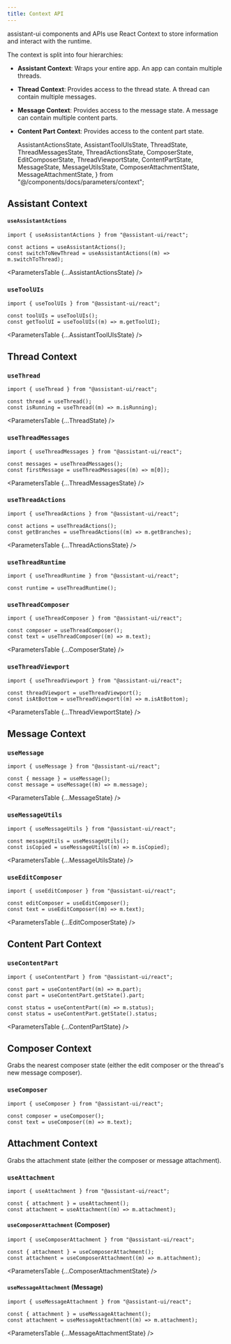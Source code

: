 ```yaml
---
title: Context API
---
```


assistant-ui components and APIs use React Context to store information and interact with the runtime.

The context is split into four hierarchies:

- **Assistant Context**: Wraps your entire app. An app can contain multiple threads.
- **Thread Context**: Provides access to the thread state. A thread can contain multiple messages.
- **Message Context**: Provides access to the message state. A message can contain multiple content parts.
- **Content Part Context**: Provides access to the content part state.

  AssistantActionsState,
  AssistantToolUIsState,
  ThreadState,
  ThreadMessagesState,
  ThreadActionsState,
  ComposerState,
  EditComposerState,
  ThreadViewportState,
  ContentPartState,
  MessageState,
  MessageUtilsState,
  ComposerAttachmentState,
  MessageAttachmentState,
} from "@/components/docs/parameters/context";

## Assistant Context

#### `useAssistantActions`

```tsx
import { useAssistantActions } from "@assistant-ui/react";

const actions = useAssistantActions();
const switchToNewThread = useAssistantActions((m) => m.switchToThread);
```

<ParametersTable {...AssistantActionsState} />

### `useToolUIs`

```tsx
import { useToolUIs } from "@assistant-ui/react";

const toolUIs = useToolUIs();
const getToolUI = useToolUIs((m) => m.getToolUI);
```

<ParametersTable {...AssistantToolUIsState} />

## Thread Context

### `useThread`

```tsx
import { useThread } from "@assistant-ui/react";

const thread = useThread();
const isRunning = useThread((m) => m.isRunning);
```

<ParametersTable {...ThreadState} />

### `useThreadMessages`

```tsx
import { useThreadMessages } from "@assistant-ui/react";

const messages = useThreadMessages();
const firstMessage = useThreadMessages((m) => m[0]);
```

<ParametersTable {...ThreadMessagesState} />

### `useThreadActions`

```tsx
import { useThreadActions } from "@assistant-ui/react";

const actions = useThreadActions();
const getBranches = useThreadActions((m) => m.getBranches);
```

<ParametersTable {...ThreadActionsState} />

### `useThreadRuntime`

```tsx
import { useThreadRuntime } from "@assistant-ui/react";

const runtime = useThreadRuntime();
```

### `useThreadComposer`

```tsx
import { useThreadComposer } from "@assistant-ui/react";

const composer = useThreadComposer();
const text = useThreadComposer((m) => m.text);
```

<ParametersTable {...ComposerState} />

### `useThreadViewport`

```tsx
import { useThreadViewport } from "@assistant-ui/react";

const threadViewport = useThreadViewport();
const isAtBottom = useThreadViewport((m) => m.isAtBottom);
```

<ParametersTable {...ThreadViewportState} />

## Message Context

### `useMessage`

```tsx
import { useMessage } from "@assistant-ui/react";

const { message } = useMessage();
const message = useMessage((m) => m.message);
```

<ParametersTable {...MessageState} />

### `useMessageUtils`

```tsx
import { useMessageUtils } from "@assistant-ui/react";

const messageUtils = useMessageUtils();
const isCopied = useMessageUtils((m) => m.isCopied);
```

<ParametersTable {...MessageUtilsState} />

### `useEditComposer`

```tsx
import { useEditComposer } from "@assistant-ui/react";

const editComposer = useEditComposer();
const text = useEditComposer((m) => m.text);
```

<ParametersTable {...EditComposerState} />

## Content Part Context

### `useContentPart`

```tsx
import { useContentPart } from "@assistant-ui/react";

const part = useContentPart((m) => m.part);
const part = useContentPart.getState().part;

const status = useContentPart((m) => m.status);
const status = useContentPart.getState().status;
```

<ParametersTable {...ContentPartState} />

## Composer Context

Grabs the nearest composer state (either the edit composer or the thread's new message composer).

### `useComposer`

```tsx
import { useComposer } from "@assistant-ui/react";

const composer = useComposer();
const text = useComposer((m) => m.text);
```

## Attachment Context

Grabs the attachment state (either the composer or message attachment).

### `useAttachment`

```tsx
import { useAttachment } from "@assistant-ui/react";

const { attachment } = useAttachment();
const attachment = useAttachment((m) => m.attachment);
```

#### `useComposerAttachment` (Composer)

```tsx
import { useComposerAttachment } from "@assistant-ui/react";

const { attachment } = useComposerAttachment();
const attachment = useComposerAttachment((m) => m.attachment);
```

<ParametersTable {...ComposerAttachmentState} />

#### `useMessageAttachment` (Message)

```tsx
import { useMessageAttachment } from "@assistant-ui/react";

const { attachment } = useMessageAttachment();
const attachment = useMessageAttachment((m) => m.attachment);
```

<ParametersTable {...MessageAttachmentState} />

